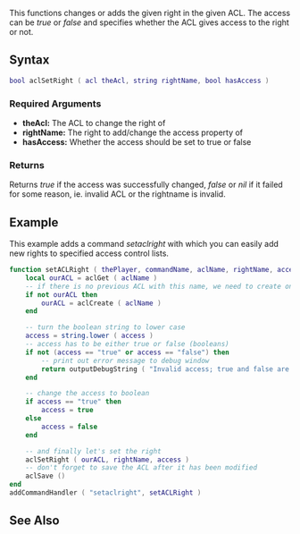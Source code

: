  
{{Server function}} 
This functions changes or adds the given right in the given ACL. The access can be ''true'' or ''false'' and specifies whether the ACL gives access to the right or not.

==Syntax== 
<syntaxhighlight lang="lua">
bool aclSetRight ( acl theAcl, string rightName, bool hasAccess )
</syntaxhighlight> 
{{OOP||[[/acl.md|acl]]:setRight||}}
===Required Arguments=== 
*'''theAcl:''' The ACL to change the right of
*'''rightName:''' The right to add/change the access property of
*'''hasAccess:''' Whether the access should be set to true or false

===Returns===
Returns ''true'' if the access was successfully changed, ''false'' or ''nil'' if it failed for some reason, ie. invalid ACL or the rightname is invalid.

==Example== 
This example adds a command ''setaclright'' with which you can easily add new rights to specified access control lists.
<syntaxhighlight lang="lua">
function setACLRight ( thePlayer, commandName, aclName, rightName, access )
    local ourACL = aclGet ( aclName )
    -- if there is no previous ACL with this name, we need to create one
    if not ourACL then
        ourACL = aclCreate ( aclName )
    end

    -- turn the boolean string to lower case
    access = string.lower ( access )
    -- access has to be either true or false (booleans)
    if not (access == "true" or access == "false") then
        -- print out error message to debug window
        return outputDebugString ( "Invalid access; true and false are only accepted", 1 )
    end

    -- change the access to boolean
    if access == "true" then
        access = true
    else 
        access = false
    end

    -- and finally let's set the right
    aclSetRight ( ourACL, rightName, access )
    -- don't forget to save the ACL after it has been modified
    aclSave ()
end
addCommandHandler ( "setaclright", setACLRight )
</syntaxhighlight>

==See Also==
{{ACL_functions}}